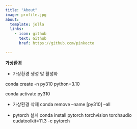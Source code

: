 ```yaml
---
title: "About"
image: profile.jpg
about:
  template: jolla
  links:
    - icon: github
      text: Github
      href: https://github.com/pinkocto

---
```


**가상환경**

- 가상환경 생성 맟 활성화

conda create -n py310 python=3.10

conda activate py310

- 가상환경 삭제
conda remove --name [py310] --all

-  pytorch 설치
conda install pytorch torchvision torchaudio cudatoolkit=11.3 -c pytorch

